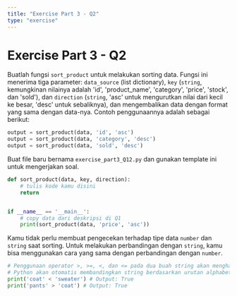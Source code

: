 ```yaml
---
title: "Exercise Part 3 - Q2"
type: "exercise"
---
```



# Exercise Part 3 - Q2

Buatlah fungsi `sort_product` untuk melakukan sorting data. Fungsi ini menerima tiga parameter: `data_source` (list dictionary), `key` (`string`, kemungkinan nilainya adalah 'id', 'product_name', 'category', 'price', 'stock', dan 'sold'), dan `direction` (`string`, 'asc' untuk mengurutkan nilai dari kecil ke besar, 'desc' untuk sebaliknya), dan mengembalikan data dengan format yang sama dengan data-nya. Contoh penggunaannya adalah sebagai berikut:

```python
output = sort_product(data, 'id', 'asc')
output = sort_product(data, 'category', 'desc')
output = sort_product(data, 'sold', 'desc')
```

Buat file baru bernama `exercise_part3_Q12.py` dan gunakan template ini untuk mengerjakan soal.

```python
def sort_product(data, key, direction):
    # tulis kode kamu disini
    return


if __name__ == '__main__':
    # copy data dari deskripsi di Q1
    print(sort_product(data, 'price', 'asc'))
```

<Alert variant="tip">

Kamu tidak perlu membuat pengecekan terhadap tipe data `number` dan `string` saat sorting.
Untuk melakukan perbandingan dengan `string`, kamu bisa menggunakan cara yang sama dengan perbandingan dengan `number`.

```python
# Penggunaan operator >, >=, <, dan <= pada dua buah string akan menghasilkan nilai boolean.
# Python akan otomatis membandingkan string berdasarkan urutan alphabet.
print('coat' < 'sweater') # Output: True
print('pants' > 'coat') # Output: True
```

</Alert>
